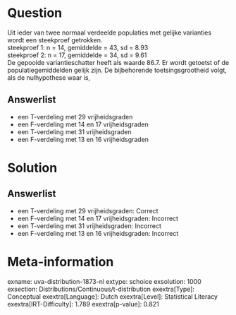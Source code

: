 Question
========

Uit ieder van twee normaal verdeelde populaties met gelijke varianties
wordt een steekproef getrokken.\
steekproef 1: n = 14, gemiddelde = 43, sd = 8.93\
steekproef 2: n = 17, gemiddelde = 34, sd = 9.61\
De gepoolde variantieschatter heeft als waarde 86.7. Er wordt getoetst
of de populatiegemiddelden gelijk zijn. De bijbehorende
toetsingsgrootheid volgt, als de nulhypothese waar is,

Answerlist
----------

* een T-verdeling met 29 vrijheidsgraden
* een F-verdeling met 14 en 17 vrijheidsgraden
* een T-verdeling met 31 vrijheidsgraden
* een F-verdeling met 13 en 16 vrijheidsgraden

Solution
========

Answerlist
----------

* een T-verdeling met 29 vrijheidsgraden: Correct
* een F-verdeling met 14 en 17 vrijheidsgraden: Incorrect
* een T-verdeling met 31 vrijheidsgraden: Incorrect
* een F-verdeling met 13 en 16 vrijheidsgraden: Incorrect

Meta-information
================
exname: uva-distribution-1873-nl
extype: schoice
exsolution: 1000
exsection: Distributions/Continuous/t-distribution
exextra[Type]: Conceptual
exextra[Language]: Dutch
exextra[Level]: Statistical Literacy
exextra[IRT-Difficulty]: 1.789
exextra[p-value]: 0.821

